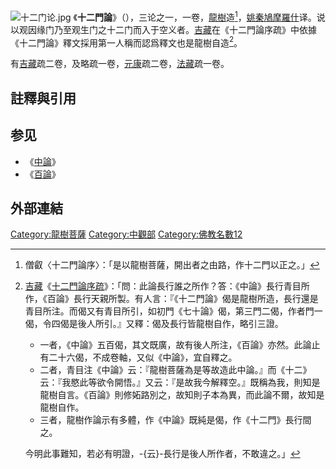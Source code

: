 {{佛教}}

[[File:十二门论.jpg|thumb]]
《'''十二門論'''》（{{lang-sa|{{IAST|Dvādaśanikāya Śāstra}}}}），三论之一，一卷，[[龍樹|龍樹]]造<ref>僧叡〈十二門論序〉：「是以龍樹菩薩，開出者之由路，作十二門以正之。」</ref>，[[姚秦|姚秦]][[鳩摩羅什|鳩摩羅什]]译。说以观因缘门乃至观生门之十二门而入于空义者。[[吉藏|吉藏]]在《十二門論序疏》中依據《十二門論》釋文採用第一人稱而認爲釋文也是龍樹自造<ref>
[[吉藏|吉藏]]《[[十二門論序疏|十二門論序疏]]》：「問：此論長行誰之所作？答：《中論》長行青目所作，《百論》長行天親所製。有人言：『《十二門論》偈是龍樹所造，長行還是青目所注。而偈又有青目所引，如初門《七十論》偈，第三門二偈，作者門一偈，令四偈是後人所引。』又釋：偈及長行皆龍樹自作，略引三證。
*一者，《中論》五百偈，其文既廣，故有後人所注，《百論》亦然。此論止有二十六偈，不成卷軸，又似《中論》，宜自釋之。
*二者，青目注《中論》云：『龍樹菩薩為是等故造此中論。』而《十二》云：『我愍此等欲令開悟。』又云：『是故我今解釋空。』既稱為我，則知是龍樹自言。《百論》則修妬路別之，故知則子本為異，而此論不爾，故知是龍樹自作。
*三者，龍樹作論示有多體，作《中論》既純是偈，作《十二門》長行間之。
今明此事難知，若必有明證，-{云}-長行是後人所作者，不敢違之。」
</ref>。

有[[吉藏|吉藏]]疏二卷，及略疏一卷，[[元康|元康]]疏二卷，[[法藏|法藏]]疏一卷。

==註釋與引用==
{{reflist}}

==参见==
* 《[[中論|中論]]》
* 《[[百論|百論]]》

==外部連結==
{{wikisource}}

{{佛教小作品}}
{{China-buddhism-book-zhongguan}}

[[Category:龍樹菩薩|Category:龍樹菩薩]]
[[Category:中觀部|Category:中觀部]]
[[Category:佛教名數12|Category:佛教名數12]]